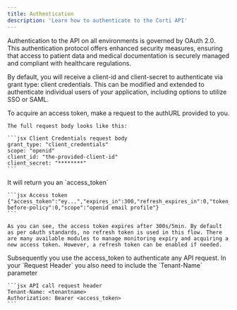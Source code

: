 ```yaml
---
title: Authentication
description: 'Learn how to authenticate to the Corti API'
---
```


Authentication to the API on all environments is governed by OAuth 2.0. This authentication protocol offers enhanced security measures, ensuring that access to patient data and medical documentation is securely managed and compliant with healthcare regulations.

<Info>By default, you will receive a client-id and client-secret to authenticate via grant type: client credentials. This can be modified and extended to authenticate individual users of your application, including options to utilize SSO or SAML.</Info>

<Steps>
  <Step title="Request an access token">
    To acquire an access token, make a request to the authURL provided to you.

    The full request body looks like this:

    ```jsx Client Credentials request body
    grant_type: "client_credentials"
    scope: "openid"
    client_id: "the-provided-client-id"
    client_secret: "********"
    ```
  </Step>
  <Step title="Your access token">
    It will return you an `access_token`

    ```jsx Access token
    {"access_token":"ey...","expires_in":300,"refresh_expires_in":0,"token_type":"Bearer","id_token":"e...","not-before-policy":0,"scope":"openid email profile"}
    ```

    As you can see, the access token expires after 300s/5min. By default as per oAuth standards, no refresh token is used in this flow. There are many available modules to manage monitoring expiry and acquiring a new access token. However, a refresh token can be enabled if needed.
  </Step>
  <Step title="Make an API request">
    Subsequently you use the access_token to authenticate any API request. In your `Request Header` you also need to include the `Tenant-Name` parameter

    ```jsx API call request header
    Tenant-Name: <tenantname>
    Authorization: Bearer <access_token>
    ```
  </Step>
</Steps>
